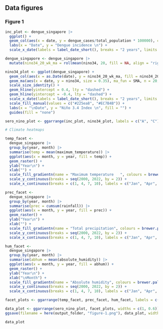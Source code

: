 
## Data figures {.tabset}

### Figure 1

```r

inc_plot <- dengue_singapore |>
  ggplot() +
  geom_col(aes(x = date, y = dengue_cases/total_population * 100000), col = "#969696", width = 5) +
  labs(x = "Date", y = "Dengue incidence \n") +
  scale_x_date(labels = label_date_short(), breaks = "2 years", limits = c(as.Date("2000-01-01"), as.Date("2023-01-01")), expand = c(0, 0)) 

dengue_singapore <- dengue_singapore |>
  mutate(nino34_20_wk_ma = rollmean(nino34, 20, fill = NA, align = "right"))

nino34_plot <- ggplot(dengue_singapore) +
  geom_col(aes(x = as.Date(date), y = nino34_20_wk_ma, fill = nino34_20_wk_ma > 0), width = 12, position = "dodge") +
  geom_ma(aes(x = date, y = nino34, size = 0.35), ma_fun = SMA, n = 20, alpha = 1, lty = "solid", col = "black") +
  scale_size_identity() +
  geom_hline(yintercept = 0.4, lty = "dashed") +
  geom_hline(yintercept = -0.4, lty = "dashed") +
  scale_x_date(labels = label_date_short(), breaks = "2 years", limits = c(as.Date("2000-01-01"), as.Date("2023-01-01")), expand = c(0, 0)) +
  scale_fill_manual(values = c("#225ea8", "#EC7B4B")) +
  labs(x = "\nDate", y = "Niño 3.4 Index \n", fill = "") +
  guides(fill = "none")

sero_nino_plot <- ggarrange(inc_plot, nino34_plot, labels = c("A", "C"), nrow = 2, common.legend = TRUE, legend = "right", font.label = list(size = 8, family = plot_font))

# Climate heatmaps

temp_facet <-
  dengue_singapore |>
  group_by(year, month) |>
  summarise(temp = mean(maximum_temperature)) |>
  ggplot(aes(x = month, y = year, fill = temp)) +
  geom_raster() +
  ylab("Year\n") +
  xlab("") +
  scale_fill_gradientn(name = "Maximum temperature   ", colours = brewer.pal(9, "OrRd")) +
  scale_y_continuous(breaks = seq(2000, 2022, by = 2)) +
  scale_x_continuous(breaks = c(1, 4, 7, 10), labels = c("Jan", "Apr", "Jul", "Oct"))

prec_facet <-
  dengue_singapore |>
  group_by(year, month) |>
  summarise(prec = cumsum(rainfall)) |>
  ggplot(aes(x = month, y = year, fill = prec)) +
  geom_raster() +
  ylab("Year\n") +
  xlab("") +
  scale_fill_gradientn(name = "Total precipitation", colours = brewer.pal(9, "Blues"), breaks = c(0, 200, 400, 600, 800, 1000), limits = c(-10, 1000)) +
  scale_y_continuous(breaks = seq(2000, 2022, by = 2)) +
  scale_x_continuous(breaks = c(1, 4, 7, 10), labels = c("Jan", "Apr", "Jul", "Oct")) 

hum_facet <-
  dengue_singapore |>
  group_by(year, month) |>
  summarise(abhum = mean(absolute_humidity)) |>
  ggplot(aes(x = month, y = year, fill = abhum)) +
  geom_raster() +
  ylab("Year\n") +
  xlab("\nMonth") +
  scale_fill_gradientn(name = "Absolute humidity", colours = brewer.pal(9, "Purples"), breaks = c(18, 20, 22, 24), limits = c(17, 24)) +
  scale_y_continuous(breaks = seq(2000, 2022, by = 2)) +
  scale_x_continuous(breaks = c(1, 4, 7, 10), labels = c("Jan", "Apr", "Jul", "Oct"))

facet_plots <- ggarrange(temp_facet, prec_facet, hum_facet, labels = c("D", "E", "F"), nrow = 3, font.label = list(size = 8, family = plot_font))

data_plot <- ggarrange(sero_nino_plot, facet_plots, widths = c(1, 0.6))
ggsave(filename = here(output_folder, "figure-1.png"), data_plot, width = 180, height = 150, units = "mm", bg="white", dpi = 300)

```

```r
data_plot
```
